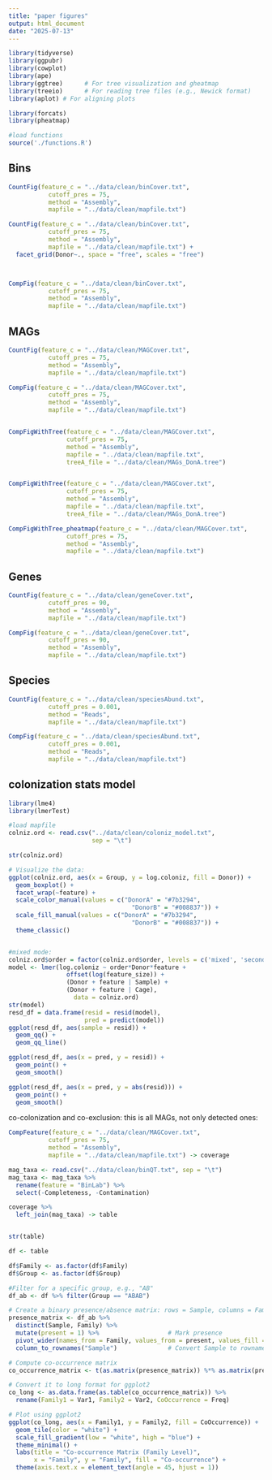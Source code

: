 ```yaml
---
title: "paper figures"
output: html_document
date: "2025-07-13"
---
```


```r

library(tidyverse)
library(ggpubr)
library(cowplot)
library(ape)
library(ggtree)      # For tree visualization and gheatmap
library(treeio)      # For reading tree files (e.g., Newick format)
library(aplot) # For aligning plots

library(forcats)
library(pheatmap)

#load functions
source('./functions.R')

```


## Bins

```r

CountFig(feature_c = "../data/clean/binCover.txt",
           cutoff_pres = 75,
           method = "Assembly",
           mapfile = "../data/clean/mapfile.txt")

CountFig(feature_c = "../data/clean/binCover.txt",
           cutoff_pres = 75,
           method = "Assembly",
           mapfile = "../data/clean/mapfile.txt") +
  facet_grid(Donor~., space = "free", scales = "free")




```

```r

CompFig(feature_c = "../data/clean/binCover.txt",
           cutoff_pres = 75,
           method = "Assembly",
           mapfile = "../data/clean/mapfile.txt") 


```

## MAGs

```r

CountFig(feature_c = "../data/clean/MAGCover.txt",
           cutoff_pres = 75,
           method = "Assembly",
           mapfile = "../data/clean/mapfile.txt") 

```

```r

CompFig(feature_c = "../data/clean/MAGCover.txt",
           cutoff_pres = 75,
           method = "Assembly",
           mapfile = "../data/clean/mapfile.txt")

```

```r




```




```r

CompFigWithTree(feature_c = "../data/clean/MAGCover.txt",
                cutoff_pres = 75,
                method = "Assembly",
                mapfile = "../data/clean/mapfile.txt",
                treeA_file = "../data/clean/MAGs_DonA.tree")



```


```r

CompFigWithTree(feature_c = "../data/clean/MAGCover.txt",
                cutoff_pres = 75,
                method = "Assembly",
                mapfile = "../data/clean/mapfile.txt",
                treeA_file = "../data/clean/MAGs_DonA.tree")


```



```r

CompFigWithTree_pheatmap(feature_c = "../data/clean/MAGCover.txt",
                cutoff_pres = 75,
                method = "Assembly",
                mapfile = "../data/clean/mapfile.txt")


```



## Genes

```r

CountFig(feature_c = "../data/clean/geneCover.txt",
           cutoff_pres = 90,
           method = "Assembly",
           mapfile = "../data/clean/mapfile.txt") 

```

```r

CompFig(feature_c = "../data/clean/geneCover.txt",
           cutoff_pres = 90,
           method = "Assembly",
           mapfile = "../data/clean/mapfile.txt") 


```

## Species

```r

CountFig(feature_c = "../data/clean/speciesAbund.txt",
           cutoff_pres = 0.001,
           method = "Reads",
           mapfile = "../data/clean/mapfile.txt") 

```

```r

CompFig(feature_c = "../data/clean/speciesAbund.txt",
           cutoff_pres = 0.001,
           method = "Reads",
           mapfile = "../data/clean/mapfile.txt") 


```


## colonization stats model

```r

library(lme4)
library(lmerTest)

#load mapfile
colniz.ord <- read.csv("../data/clean/coloniz_model.txt",
                       sep = "\t")

str(colniz.ord)

# Visualize the data:
ggplot(colniz.ord, aes(x = Group, y = log.coloniz, fill = Donor)) +
  geom_boxplot() +
  facet_wrap(~feature) +
  scale_color_manual(values = c("DonorA" = "#7b3294",
                                  "DonorB" = "#008837")) +
  scale_fill_manual(values = c("DonorA" = "#7b3294",
                                  "DonorB" = "#008837")) +
  theme_classic()


#mixed mode:
colniz.ord$order = factor(colniz.ord$order, levels = c('mixed', 'second','first'))
model <- lmer(log.coloniz ~ order*Donor*feature + 
                offset(log(feature_size)) +
                (Donor + feature | Sample) + 
                (Donor + feature | Cage),
                  data = colniz.ord)
str(model)
resd_df = data.frame(resid = resid(model),
                     pred = predict(model))
ggplot(resd_df, aes(sample = resid)) +
  geom_qq() +
  geom_qq_line()

ggplot(resd_df, aes(x = pred, y = resid)) +
  geom_point() +
  geom_smooth()

ggplot(resd_df, aes(x = pred, y = abs(resid))) +
  geom_point() +
  geom_smooth()


```


co-colonization and co-exclusion:
this is all MAGs, not only detected ones:
```r

CompFeature(feature_c = "../data/clean/MAGCover.txt",
           cutoff_pres = 75,
           method = "Assembly",
           mapfile = "../data/clean/mapfile.txt") -> coverage

mag_taxa <- read.csv("../data/clean/binQT.txt", sep = "\t")
mag_taxa <- mag_taxa %>%
  rename(feature = "BinLab") %>%
  select(-Completeness, -Contamination)

coverage %>%
  left_join(mag_taxa) -> table


str(table)


```


```r

df <- table

df$Family <- as.factor(df$Family)
df$Group <- as.factor(df$Group)

#Filter for a specific group, e.g., "AB"
df_ab <- df %>% filter(Group == "ABAB")

# Create a binary presence/absence matrix: rows = Sample, columns = Family
presence_matrix <- df_ab %>%
  distinct(Sample, Family) %>%             
  mutate(present = 1) %>%                   # Mark presence
  pivot_wider(names_from = Family, values_from = present, values_fill = 0) %>%
  column_to_rownames("Sample")              # Convert Sample to rownames

# Compute co-occurrence matrix
co_occurrence_matrix <- t(as.matrix(presence_matrix)) %*% as.matrix(presence_matrix)

# Convert it to long format for ggplot2
co_long <- as.data.frame(as.table(co_occurrence_matrix)) %>%
  rename(Family1 = Var1, Family2 = Var2, CoOccurrence = Freq)

# Plot using ggplot2
ggplot(co_long, aes(x = Family1, y = Family2, fill = CoOccurrence)) +
  geom_tile(color = "white") +
  scale_fill_gradient(low = "white", high = "blue") +
  theme_minimal() +
  labs(title = "Co-occurrence Matrix (Family Level)",
       x = "Family", y = "Family", fill = "Co-occurrence") +
  theme(axis.text.x = element_text(angle = 45, hjust = 1))


```



